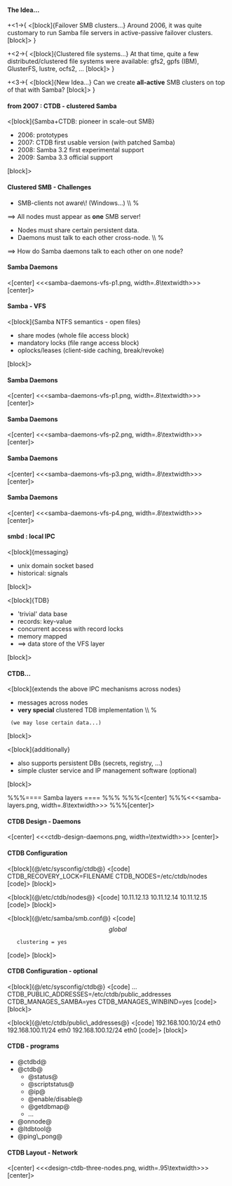 ==== The Idea... ====

+<1->{
<[block]{Failover SMB clusters...}
Around 2006, it was quite customary to run Samba file servers in active-passive
failover clusters.
[block]>
}

+<2->{
<[block]{Clustered file systems...}
At that time, quite a few distributed/clustered file systems
were available: gfs2, gpfs (IBM), GlusterFS, lustre, ocfs2, ...
[block]>
}

+<3->{
<[block]{New Idea...}
Can we create '''all-active''' SMB clusters on top of that with Samba?
[block]>
}


==== from 2007 : CTDB - clustered Samba ====


<[block]{Samba+CTDB: pioneer in scale-out SMB}
* 2006: prototypes
* 2007: CTDB first usable version (with patched Samba)
* 2008: Samba 3.2 first experimental support
* 2009: Samba 3.3 official support
[block]>


==== Clustered SMB - Challenges ====

* SMB-clients not aware\! (Windows...) \\ %
==> All nodes must appear as '''one''' SMB server!
* Nodes must share certain persistent data.
* Daemons must talk to each other cross-node. \\ %
==> How do Samba daemons talk to each other on one node?


==== Samba Daemons ====

<[center]
<<<samba-daemons-vfs-p1.png, width=.8\textwidth>>>
[center]>

==== Samba - VFS ====

<[block]{Samba NTFS semantics - open files}
* share modes (whole file access block)
* mandatory locks (file range access block)
* oplocks/leases (client-side caching, break/revoke)
[block]>


==== Samba Daemons ====

<[center]
<<<samba-daemons-vfs-p1.png, width=.8\textwidth>>>
[center]>

==== Samba Daemons ====

<[center]
<<<samba-daemons-vfs-p2.png, width=.8\textwidth>>>
[center]>

==== Samba Daemons ====

<[center]
<<<samba-daemons-vfs-p3.png, width=.8\textwidth>>>
[center]>

==== Samba Daemons ====

<[center]
<<<samba-daemons-vfs-p4.png, width=.8\textwidth>>>
[center]>


==== smbd : local IPC ====

<[block]{messaging}
* unix domain socket based
* historical: signals
[block]>

<[block]{TDB}
* 'trivial' data base
* records: key-value
* concurrent access with record locks
* memory mapped
* ==> data store of the VFS layer
[block]>

==== CTDB... ====

<[block]{extends the above IPC mechanisms across nodes}
* messages across nodes
* '''very special''' clustered TDB implementation \\ %
  (we may lose certain data...)
[block]>

<[block]{additionally}
* also supports persistent DBs (secrets, registry, ...)
* simple cluster service and IP management software (optional)
[block]>



%%%==== Samba layers ====
%%%
%%%<[center]
%%%<<<samba-layers.png, width=.8\textwidth>>>
%%%[center]>


==== CTDB Design - Daemons ====

<[center]
<<<ctdb-design-daemons.png, width=\textwidth>>>
[center]>


==== CTDB Configuration ====

<[block]{@/etc/sysconfig/ctdb@}
<[code]
CTDB_RECOVERY_LOCK=FILENAME
CTDB_NODES=/etc/ctdb/nodes
[code]>
[block]>

<[block]{@/etc/ctdb/nodes@}
<[code]
10.11.12.13
10.11.12.14
10.11.12.15
[code]>
[block]>

<[block]{@/etc/samba/smb.conf@}
<[code]
\[global\]
    clustering = yes
[code]>
[block]>

==== CTDB Configuration - optional ====

<[block]{@/etc/sysconfig/ctdb@}
<[code]
...
CTDB_PUBLIC_ADDRESSES=/etc/ctdb/public_addresses
CTDB_MANAGES_SAMBA=yes
CTDB_MANAGES_WINBIND=yes
[code]>
[block]>

<[block]{@/etc/ctdb/public\_addresses@}
<[code]
192.168.100.10/24 eth0
192.168.100.11/24 eth0
192.168.100.12/24 eth0
[code]>
[block]>

==== CTDB - programs ====

* @ctdbd@
* @ctdb@
** @status@
** @scriptstatus@
** @ip@
** @enable/disable@
** @getdbmap@
** ...
* @onnode@
* @ltdbtool@
* @ping\_pong@

==== CTDB Layout - Network ====

<[center]
<<<design-ctdb-three-nodes.png, width=.95\textwidth>>>
[center]>



